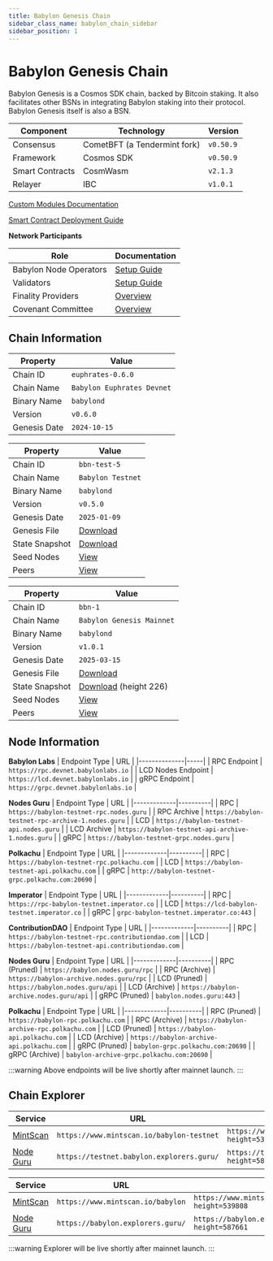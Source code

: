 ```yaml
---
title: Babylon Genesis Chain
sidebar_class_name: babylon_chain_sidebar
sidebar_position: 1
---
```



# Babylon Genesis Chain

Babylon Genesis is a Cosmos SDK chain, backed by Bitcoin staking. 
It also facilitates other BSNs in integrating Babylon staking into their protocol. 
Babylon Genesis itself is also a BSN.

| Component | Technology | Version | 
|-----------|------------|---------|
| Consensus | CometBFT (a Tendermint fork) | `v0.50.9` |
| Framework | Cosmos SDK | `v0.50.9` |
| Smart Contracts | CosmWasm | `v2.1.3` |
| Relayer | IBC | `v1.0.1` |

[Custom Modules Documentation](/guides/architecture/babylon_genesis_modules/epoching)

[Smart Contract Deployment Guide](/developers/dapps/smart_contract_deployment)

**Network Participants**

| Role | Documentation |
|------|--------------|
| Babylon Node Operators | [Setup Guide](/operators/babylon_node/installation_guide/) |
| Validators | [Setup Guide](/operators/babylon_validators/installation_guide/) |
| Finality Providers | [Overview](/operators/finality_providers/) |
| Covenant Committee | [Overview](/operators/covenant_emulator/) |


## Chain Information

<Tabs>
  <TabItem value="phase3-devnet" label="Phase 3: Devnet">

  | Property | Value |
  |----------|-------|
  | Chain ID | `euphrates-0.6.0` |
  | Chain Name | `Babylon Euphrates Devnet` |
  | Binary Name | `babylond` |
  | Version | `v0.6.0` |
  | Genesis Date | `2024-10-15` |

  </TabItem>
  <TabItem value="phase2-testnet" label="Phase 2: Testnet" default>

  | Property | Value |
  |----------|-------|
  | Chain ID | `bbn-test-5` |
  | Chain Name | `Babylon Testnet` |
  | Binary Name | `babylond` |
  | Version | `v0.5.0` |
  | Genesis Date | `2025-01-09` |
  | Genesis File | [Download](https://github.com/babylonlabs-io/networks/blob/main/bbn-test-5/network-artifacts/genesis.json) |
  | State Snapshot | [Download](https://github.com/babylonlabs-io/networks/blob/main/bbn-test-5/network-artifacts/bbn-test-5.tar.gz) |
  | Seed Nodes | [View](https://github.com/babylonlabs-io/networks/blob/main/bbn-test-5/seeds.txt) |
  | Peers | [View](https://github.com/babylonlabs-io/networks/blob/main/bbn-test-5/peers.txt) |

  </TabItem>
  <TabItem value="phase2-mainnet" label="Phase 2: Mainnet">

  | Property | Value |
  |----------|-------|
  | Chain ID | `bbn-1` |
  | Chain Name | `Babylon Genesis Mainnet` |
  | Binary Name | `babylond` |
  | Version | `v1.0.1` |
  | Genesis Date | `2025-03-15` |
  | Genesis File | [Download](https://github.com/babylonlabs-io/networks/blob/main/bbn-1/network-artifacts/genesis.json) |
  | State Snapshot | [Download](https://github.com/babylonlabs-io/networks/blob/main/bbn-1/network-artifacts/bbn-1.tar.gz) (height 226) |
  | Seed Nodes | [View](https://github.com/babylonlabs-io/networks/blob/main/bbn-1/network-artifacts/seeds.txt) |
  | Peers | [View](https://github.com/babylonlabs-io/networks/blob/main/bbn-1/network-artifacts/peers.txt) |

  </TabItem>
</Tabs>

## Node Information

<Tabs>
<TabItem value="phase3-devnet" label="Phase 3: Devnet">

**Babylon Labs**
| Endpoint Type | URL |
|--------------|-----|
| RPC Endpoint | `https://rpc.devnet.babylonlabs.io` |
| LCD Nodes Endpoint | `https://lcd.devnet.babylonlabs.io` |
| gRPC Endpoint | `https://grpc.devnet.babylonlabs.io` |

</TabItem>
<TabItem value="phase2-testnet" label="Phase 2: Testnet" default>

**Nodes Guru**
| Endpoint Type | URL |
|-------------|----------|
| RPC | `https://babylon-testnet-rpc.nodes.guru` |
| RPC Archive | `https://babylon-testnet-rpc-archive-1.nodes.guru` |
| LCD | `https://babylon-testnet-api.nodes.guru` |
| LCD Archive | `https://babylon-testnet-api-archive-1.nodes.guru` |
| gRPC | `https://babylon-testnet-grpc.nodes.guru` |

 **Polkachu**
| Endpoint Type | URL |
|-------------|----------|
| RPC | `https://babylon-testnet-rpc.polkachu.com` |
| LCD | `https://babylon-testnet-api.polkachu.com` |
| gRPC | `http://babylon-testnet-grpc.polkachu.com:20690` |

**Imperator**
| Endpoint Type | URL |
|-------------|----------|
| RPC | `https://rpc-babylon-testnet.imperator.co` |
| LCD | `https://lcd-babylon-testnet.imperator.co` |
| gRPC | `grpc-babylon-testnet.imperator.co:443` |

**ContributionDAO**
| Endpoint Type | URL |
|-------------|----------|
| RPC | `https://babylon-testnet-rpc.contributiondao.com` |
| LCD | `https://babylon-testnet-api.contributiondao.com` |

</TabItem>
<TabItem value="phase2-mainnet" label="Phase 2: Mainnet">

**Nodes Guru**
| Endpoint Type | URL |
|-------------|----------|
| RPC (Pruned) | `https://babylon.nodes.guru/rpc` |
| RPC (Archive) | `https://babylon-archive.nodes.guru/rpc` |
| LCD (Pruned) | `https://babylon.nodes.guru/api` |
| LCD (Archive) | `https://babylon-archive.nodes.guru/api` |
| gRPC (Pruned) | `babylon.nodes.guru:443` |

**Polkachu**
| Endpoint Type | URL |
|-------------|----------|
| RPC (Pruned) | `https://babylon-rpc.polkachu.com` |
| RPC (Archive) | `https://babylon-archive-rpc.polkachu.com` |
| LCD (Pruned) | `https://babylon-api.polkachu.com` |
| LCD (Archive) | `https://babylon-archive-api.polkachu.com` |
| gRPC (Pruned) | `babylon-grpc.polkachu.com:20690` |
| gRPC (Archive) | `babylon-archive-grpc.polkachu.com:20690` |

:::warning
Above endpoints will be live shortly after mainnet launch. 
:::

</TabItem>
</Tabs>

## Chain Explorer

<Tabs>
<TabItem value="phase2-testnet" label="Phase 2: Testnet" default>

| Service | URL | Example |
|---------|-----|---------|
| [MintScan](https://www.mintscan.io/babylon-testnet) | `https://www.mintscan.io/babylon-testnet` | `https://www.mintscan.io/babylon-testnet/tx/F644F97AC47859A059EF0254364DD8E48517CFC5C6B5B38F5EE1C730F335F2A0?height=539808` |
| [Node Guru](https://testnet.babylon.explorers.guru/) | `https://testnet.babylon.explorers.guru/` | `https://testnet.babylon.explorers.guru/transaction/548E930B4656B976C00A0D163E4FE944BEF93A4EBFFB4C1CC45E5924C1C419D4?height=587661` |

</TabItem>
<TabItem value="phase2-mainnet" label="Phase 2: Mainnet">

| Service | URL | Example |
|---------|-----|---------|
| [MintScan](https://www.mintscan.io/babylon) | `https://www.mintscan.io/babylon` | `https://www.mintscan.io/babylon/tx/F644F97AC47859A059EF0254364DD8E48517CFC5C6B5B38F5EE1C730F335F2A0?height=539808` |
| [Node Guru](https://babylon.explorers.guru/) | `https://babylon.explorers.guru/` | `https://babylon.explorers.guru/transaction/548E930B4656B976C00A0D163E4FE944BEF93A4EBFFB4C1CC45E5924C1C419D4?height=587661` |

:::warning
Explorer will be live shortly after mainnet launch. 
:::

</TabItem>
</Tabs>
